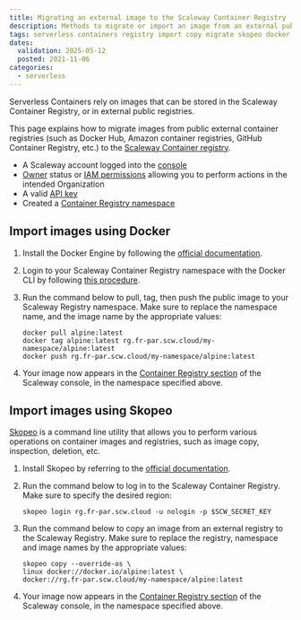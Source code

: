```yaml
---
title: Migrating an external image to the Scaleway Container Registry
description: Methods to migrate or import an image from an external public container registry to the Scaleway Container Registry.
tags: serverless containers registry import copy migrate skopeo docker
dates:
  validation: 2025-05-12
  posted: 2021-11-06
categories:
  - serverless
---
```



Serverless Containers rely on images that can be stored in the Scaleway Container Registry, or in external public registries.

<ContainerRegistryNote />

This page explains how to migrate images from public external container registries (such as Docker Hub, Amazon container registries, GitHub Container Registry, etc.) to the [Scaleway Container registry](/container-registry/concepts/#container-registry).

<Requirements />

- A Scaleway account logged into the [console](https://console.scaleway.com)
- [Owner](/iam/concepts/#owner) status or [IAM permissions](/iam/concepts/#permission) allowing you to perform actions in the intended Organization
- A valid [API key](/iam/how-to/create-api-keys/)
- Created a [Container Registry namespace](/container-registry/how-to/create-namespace/)

## Import images using Docker

1. Install the Docker Engine by following the [official documentation](https://docs.docker.com/engine/install/).

2. Login to your Scaleway Container Registry namespace with the Docker CLI by following [this procedure](/container-registry/how-to/connect-docker-cli/).

3. Run the command below to pull, tag, then push the public image to your Scaleway Registry namespace. Make sure to replace the namespace name, and the image name by the appropriate values:
    ```
    docker pull alpine:latest
    docker tag alpine:latest rg.fr-par.scw.cloud/my-namespace/alpine:latest
    docker push rg.fr-par.scw.cloud/my-namespace/alpine:latest
    ```

4. Your image now appears in the [Container Registry section](https://console.scaleway.com/registry/namespaces) of the Scaleway console, in the namespace specified above.

## Import images using Skopeo

[Skopeo](https://github.com/containers/skopeo) is a command line utility that allows you to perform various operations on container images and registries, such as image copy, inspection, deletion, etc.

1. Install Skopeo by referring to the [official documentation](https://github.com/containers/skopeo/blob/main/install.md).

2. Run the command below to log in to the Scaleway Container Registry. Make sure to specify the desired region:

    ```	
    skopeo login rg.fr-par.scw.cloud -u nologin -p $SCW_SECRET_KEY
    ```

3. Run the command below to copy an image from an external registry to the Scaleway Registry. Make sure to replace the registry, namespace and image names by the appropriate values:

    ```
    skopeo copy --override-os \
    linux docker://docker.io/alpine:latest \
    docker://rg.fr-par.scw.cloud/my-namespace/alpine:latest
    ```

4. Your image now appears in the [Container Registry section](https://console.scaleway.com/registry/namespaces) of the Scaleway console, in the namespace specified above.